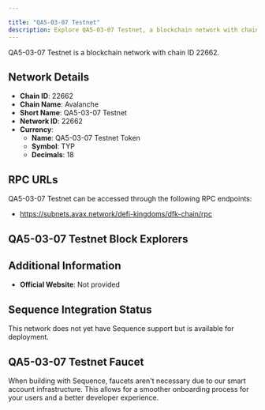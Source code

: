 ```yaml
---

title: "QA5-03-07 Testnet"
description: Explore QA5-03-07 Testnet, a blockchain network with chain ID 22662. Learn about its native currency, QA5-03-07 Testnet Token, and how to interact with the network.
---
```




QA5-03-07 Testnet is a blockchain network with chain ID 22662.

## Network Details

- **Chain ID**: 22662
- **Chain Name**: Avalanche
- **Short Name**: QA5-03-07 Testnet
- **Network ID**: 22662
- **Currency**: 
  - **Name**: QA5-03-07 Testnet Token
  - **Symbol**: TYP
  - **Decimals**: 18

## RPC URLs

QA5-03-07 Testnet can be accessed through the following RPC endpoints:

- https://subnets.avax.network/defi-kingdoms/dfk-chain/rpc

## QA5-03-07 Testnet Block Explorers



## Additional Information

- **Official Website**: Not provided

## Sequence Integration Status

This network does not yet have Sequence support but is available for deployment.

## QA5-03-07 Testnet Faucet

When building with Sequence, faucets aren't necessary due to our smart account infrastructure. This allows for a smoother onboarding process for your users and a better developer experience.
